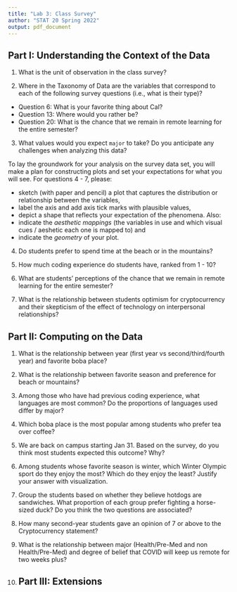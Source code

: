 ```yaml
---
title: "Lab 3: Class Survey"
author: "STAT 20 Spring 2022"
output: pdf_document
---
```


## Part I: Understanding the Context of the Data

1. What is the unit of observation in the class survey?

2. Where in the Taxonomy of Data are the variables that correspond to each of the following survey questions (i.e., what is their type)?
  - Question 6: What is your favorite thing about Cal?
  - Question 13: Where would you rather be?
  - Question 20: What is the chance that we remain in remote learning for the entire semester?

3. What values would you expect `major` to take? Do you anticipate any challenges when analyzing this data?

To lay the groundwork for your analysis on the survey data set, you will make a plan for constructing plots and set your expectations for what you will see. For questions 4 - 7, please:

- sketch (with paper and pencil) a plot that captures the distribution or relationship between the variables,
- label the axis and add axis tick marks with plausible values,
- depict a shape that reflects your expectation of the phenomena. Also:
- indicate the *aesthetic mappings* (the variables in use and which visual cues / aeshetic each one is mapped to) and
- indicate the *geometry* of your plot.
  
4. Do students prefer to spend time at the beach or in the mountains?

5. How much coding experience do students have, ranked from 1 - 10?

6. What are students' perceptions of the chance that we remain in remote learning for the entire semester?

7. What is the relationship between students optimism for cryptocurrency and their skepticism of the effect of technology on interpersonal relationships?


## Part II: Computing on the Data

1. What is the relationship between year (first year vs second/third/fourth year) and favorite boba place?

1. What is the relationship between favorite season and preference for beach or mountains? 

1. Among those who have had previous coding experience, what languages are most common? Do the proportions of languages used differ by major?

1. Which boba place is the most popular among students who prefer tea over coffee?

1. We are back on campus starting Jan 31. Based on the survey, do you think most students expected this outcome? Why? 

1. Among students whose favorite season is winter, which Winter Olympic sport do they enjoy the most? Which do they enjoy the least? Justify your answer with visualization.

1. Group the students based on whether they believe hotdogs are sandwiches. What proportion of each group prefer fighting a horse-sized duck? Do you think the two questions are associated?

1. How many second-year students gave an opinion of 7 or above to the Cryptocurrency statement?

1. What is the relationship between major (Health/Pre-Med and non Health/Pre-Med) and degree of belief that COVID will keep us remote for two weeks plus?

2. 
## Part III: Extensions


